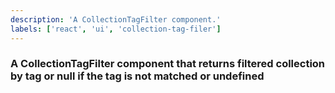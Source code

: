 ```yaml
---
description: 'A CollectionTagFilter component.'
labels: ['react', 'ui', 'collection-tag-filer']
---
```


### A CollectionTagFilter component that returns filtered collection by tag or null if the tag is not matched or undefined

